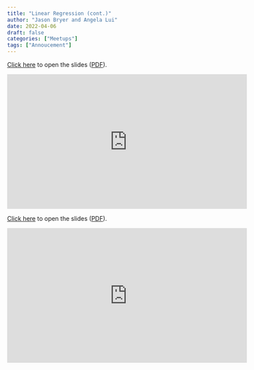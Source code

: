 ```yaml
---
title: "Linear Regression (cont.)"
author: "Jason Bryer and Angela Lui"
date: 2022-04-06
draft: false
categories: ["Meetups"]
tags: ["Annoucement"]
---
```



[Click here](/slides/08-Linear_Regression2.html#1) to open the slides ([PDF](/slides/08-Linear_Regression2.pdf)).

<iframe width="560" height="315" src="https://www.youtube.com/embed/jJppHfy7jCY" title="YouTube video player" frameborder="0" allow="accelerometer; autoplay; clipboard-write; encrypted-media; gyroscope; picture-in-picture" allowfullscreen></iframe>

<!--more-->

[Click here](/slides/08-Linear_Regression2.html#1) to open the slides ([PDF](/slides/08-Linear_Regression2.pdf)).

<iframe width="560" height="315" src="https://www.youtube.com/embed/jJppHfy7jCY" title="YouTube video player" frameborder="0" allow="accelerometer; autoplay; clipboard-write; encrypted-media; gyroscope; picture-in-picture" allowfullscreen></iframe>



